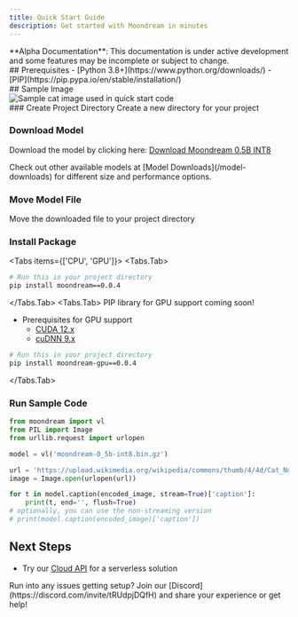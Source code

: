 ```yaml
---
title: Quick Start Guide
description: Get started with Moondream in minutes
---
```



<Callout type="warning" emoji="🚧">
  **Alpha Documentation**: This documentation is under active development and some features may be incomplete or subject to change.
</Callout>

<div className="grid grid-cols-1 md:grid-cols-2 gap-8">
  <div>
    ## Prerequisites
    - [Python 3.8+](https://www.python.org/downloads/)
    - [PIP](https://pip.pypa.io/en/stable/installation/)
  </div>

  <div>
    ## Sample Image
    <br/>
    <div className="border rounded-lg max-w-[150px] overflow-hidden">
      <img 
        src="https://upload.wikimedia.org/wikipedia/commons/thumb/4/4d/Cat_November_2010-1a.jpg/1280px-Cat_November_2010-1a.jpg" 
        alt="Sample cat image used in quick start code"
        className="w-full h-auto"
      />
    </div>
  </div>
</div>

<Steps>
### Create Project Directory
Create a new directory for your project

### Download Model
Download the model by clicking here: [Download Moondream 0.5B INT8](https://huggingface.co/vikhyatk/moondream2/resolve/onnx/moondream-0_5b-int8.mf.gz?download=true)

<Callout type="info">
  Check out other available models at [Model Downloads](/model-downloads) for different size and performance options.
</Callout>

### Move Model File
Move the downloaded file to your project directory

### Install Package
<Tabs items={['CPU', 'GPU']}>
  <Tabs.Tab>
```bash
# Run this in your project directory
pip install moondream==0.0.4
```
  </Tabs.Tab>
  <Tabs.Tab>
  <Callout type="info">
    PIP library for GPU support coming soon!
  </Callout>
  - Prerequisites for GPU support
      - [CUDA 12.x](https://developer.nvidia.com/cuda-downloads)
      - [cuDNN 9.x](https://developer.nvidia.com/cudnn)
```bash
# Run this in your project directory
pip install moondream-gpu==0.0.4
```
  </Tabs.Tab>
</Tabs>

### Run Sample Code
```python
from moondream import vl
from PIL import Image
from urllib.request import urlopen

model = vl('moondream-0_5b-int8.bin.gz')

url = 'https://upload.wikimedia.org/wikipedia/commons/thumb/4/4d/Cat_November_2010-1a.jpg/1280px-Cat_November_2010-1a.jpg'
image = Image.open(urlopen(url))

for t in model.caption(encoded_image, stream=True)['caption']:
    print(t, end='', flush=True)
# optionally, you can use the non-streaming version
# print(model.caption(encoded_image)['caption'])
```
</Steps>

## Next Steps

- Try our [Cloud API](/cloud/getting-started) for a serverless solution
<Callout>
  Run into any issues getting setup? Join our [Discord](https://discord.com/invite/tRUdpjDQfH) and share your experience or get help!
</Callout>
